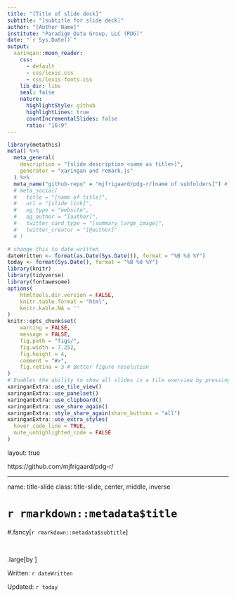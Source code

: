 ```yaml
---
title: "[Title of slide deck]"
subtitle: "[subtitle for slide deck]"
author: "[Author Name]"
institute: "Paradigm Data Group, LLC (PDG)"
date: "`r Sys.Date()`"
output:
  xaringan::moon_reader:
    css:
      - default
      - css/lexis.css
      - css/lexis-fonts.css
    lib_dir: libs
    seal: false
    nature:
      highlightStyle: github
      highlightLines: true
      countIncrementalSlides: false
      ratio: "16:9"
---
```


```r
library(metathis)
meta() %>%
  meta_general(
    description = "[slide description <same as title>]",
    generator = "xaringan and remark.js"
  ) %>%
  meta_name("github-repo" = "mjfrigaard/pdg-r/[name of subfolders]") # %>%
  # meta_social(
  #   title = "[name of title]",
  #   url = "[slide link]",
  #   og_type = "website",
  #   og_author = "[author]",
  #   twitter_card_type = "[summary_large_image]",
  #   twitter_creator = "[@author]"
  # )
```

```r
# change this to date written
dateWritten <- format(as.Date(Sys.Date()), format = "%B %d %Y")
today <- format(Sys.Date(), format = "%B %d %Y")
library(knitr)
library(tidyverse)
library(fontawesome)
options(
    htmltools.dir.version = FALSE,
    knitr.table.format = "html",
    knitr.kable.NA = ''
)
knitr::opts_chunk$set(
    warning = FALSE,
    message = FALSE,
    fig.path = "figs/",
    fig.width = 7.252,
    fig.height = 4,
    comment = "#>",
    fig.retina = 3 # Better figure resolution
)
# Enables the ability to show all slides in a tile overview by pressing "o"
xaringanExtra::use_tile_view()
xaringanExtra::use_panelset()
xaringanExtra::use_clipboard()
xaringanExtra::use_share_again()
xaringanExtra::style_share_again(share_buttons = "all")
xaringanExtra::use_extra_styles(
  hover_code_line = TRUE,
  mute_unhighlighted_code = FALSE
)
```

layout: true

<!-- this adds the link footer to all slides, depends on footer-small class in css-->

<div class="footer-small"><span>https://github.com/mjfrigaard/pdg-r/</span></div>

---
name: title-slide
class: title-slide, center, middle, inverse

# `r rmarkdown::metadata$title`
#.fancy[`r rmarkdown::metadata$subtitle`]

<br>

.large[by <author>]

Written: `r dateWritten`

Updated: `r today`


